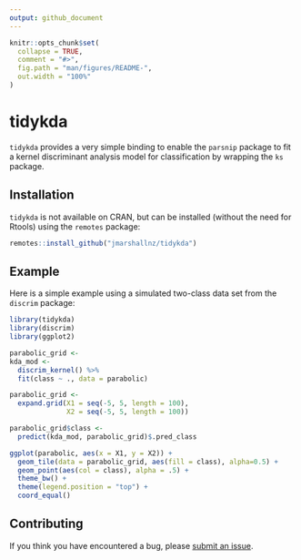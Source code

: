 ```yaml
---
output: github_document
---
```


<!-- README.md is generated from README.Rmd. Please edit that file -->

```r
knitr::opts_chunk$set(
  collapse = TRUE,
  comment = "#>",
  fig.path = "man/figures/README-",
  out.width = "100%"
)
```

# tidykda

`tidykda` provides a very simple binding to enable the `parsnip` package to fit a kernel discriminant analysis model for classification by wrapping the `ks` package.

## Installation

`tidykda` is not available on CRAN, but can be installed (without the need for Rtools) using the `remotes` package:

``` r
remotes::install_github("jmarshallnz/tidykda")
```
  
## Example

Here is a simple example using a simulated two-class data set from the `discrim` package:

```r
library(tidykda)
library(discrim)
library(ggplot2)

parabolic_grid <- 
kda_mod <-
  discrim_kernel() %>%
  fit(class ~ ., data = parabolic)

parabolic_grid <-
  expand.grid(X1 = seq(-5, 5, length = 100),
              X2 = seq(-5, 5, length = 100))

parabolic_grid$class <-
  predict(kda_mod, parabolic_grid)$.pred_class

ggplot(parabolic, aes(x = X1, y = X2)) +
  geom_tile(data = parabolic_grid, aes(fill = class), alpha=0.5) +
  geom_point(aes(col = class), alpha = .5) +
  theme_bw() +
  theme(legend.position = "top") +
  coord_equal()
```

## Contributing

If you think you have encountered a bug, please [submit an issue](https://github.com/jmarshlalnz/tidykda/issues).
